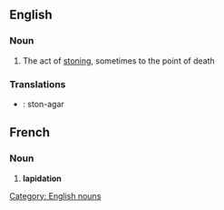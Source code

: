 ==English==
===Noun===
# The act of [[stoning]], sometimes to the point of death

===Translations===

* {{io}} : ston-agar

==French==
===Noun===
# '''lapidation'''

[[Category: English nouns]]